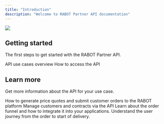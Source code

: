 ```yaml
---
title: "Introduction"
description: "Welcome to RABOT Partner API documentation"
---
```


![](/images/RE_background.png)

## Getting started

The first steps to get started with the RABOT Partner API.

<CardGroup cols={2}>
  <Card title="Introduction" icon="circle-info" href="guides/introduction">
    API use cases overview
  </Card>
  <Card title="Access to the API" icon="key" href="guides/access">
    How to access the API
  </Card>
</CardGroup>

## Learn more

Get more information about the API for your use case.

<CardGroup cols={2}>
  <Card title="Manging orders" icon="gear-complex" href="guides/orders">
    How to generate price quotes and submit customer orders to the RABOT platform
  </Card>
  <Card title="Customers and Contracts" icon="building-user" href="guides/customers_contracts">
    Manage customers and contracts via the API
  </Card>
  <Card title="Whitelabel order funnel" icon="cart-shopping" href="guides/funnel">
    Learn about the order funnel and how to integrate it into your applications.
  </Card>
  <Card title="Onboarding user journey" icon="envelope" href="guides/email_documents">
    Understand the user journey from the order to start of delivery.
  </Card>
</CardGroup>